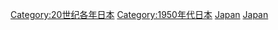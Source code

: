 {{Commonscat|1955 in Japan}}
{{Year by category
|m=1
|c=9
|d=5
|y=5
|cat=日本
|sortkey=Japan
|parent=20世纪各年日本
|subcat=1955年亚洲
}}

[[Category:20世纪各年日本|Category:20世纪各年日本]]
[[Category:1950年代日本|Category:1950年代日本]]
[[Category:1955年各国|Japan]]
[[Category:1955年亚洲|Japan]]